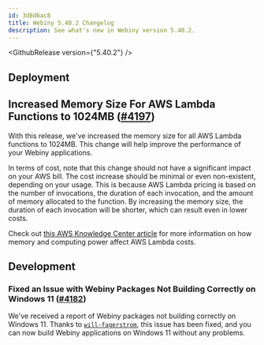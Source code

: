 ```yaml
---
id: 3d8d6ac8
title: Webiny 5.40.2 Changelog
description: See what's new in Webiny version 5.40.2.
---
```


<GithubRelease version={"5.40.2"} />



## Deployment

## Increased Memory Size For AWS Lambda Functions to 1024MB ([#4197](https://github.com/webiny/webiny-js/pull/4197))

With this release, we've increased the memory size for all AWS Lambda functions to 1024MB. This change will help improve the performance of your Webiny applications.

In terms of cost, note that this change should not have a significant impact on your AWS bill. The cost increase should be minimal or even non-existent, depending on your usage. This is because AWS Lambda pricing is based on the number of invocations, the duration of each invocation, and the amount of memory allocated to the function. By increasing the memory size, the duration of each invocation will be shorter, which can result even in lower costs. 

<Alert type="info">

  Check out [this AWS Knowledge Center article](https://repost.aws/knowledge-center/lambda-memory-compute-cost) for more information on how memory and computing power affect AWS Lambda costs.

</Alert>

## Development

### Fixed an Issue with Webiny Packages Not Building Correctly on Windows 11 ([#4182](https://github.com/webiny/webiny-js/pull/4182))

We've received a report of Webiny packages not building correctly on Windows 11. Thanks to [`will-fagerstrom`](https://github.com/will-fagerstrom), this issue has been fixed, and you can now build Webiny applications on Windows 11 without any problems.

